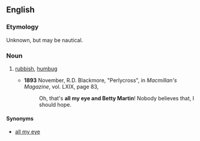 ==English==

===Etymology===
Unknown, but may be nautical.

===Noun===
{{en-noun|-}}

# {{dated}} [[rubbish]], [[humbug]]
#*'''1893''' November, R.D. Blackmore, "Perlycross", in ''Macmillan's Magazine'', vol. LXIX, page 83,
#*:Oh, that's '''all my eye and Betty Martin'''! Nobody believes that, I should hope.

====Synonyms====
* [[all my eye]]